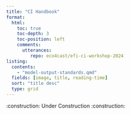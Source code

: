 ```yaml
---
title: "CI Handbook"
format:
  html:
    toc: true
    toc-depth: 3
    toc-position: left
    comments:
      utterances:
         repo: eco4cast/efi-ci-workshop-2024
listing: 
  contents: 
    - "model-output-standards.qmd"
  fields: [image, title, reading-time] 
  sort: "title desc" 
  type: grid
---
```



:construction: Under Construction :construction: 
